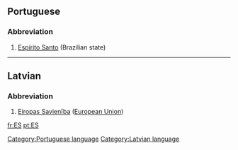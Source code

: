 ==Portuguese==
===Abbreviation===
#[[Espírito Santo]] (Brazilian state)

[[Category:Portuguese language]]

----

==Latvian==
===Abbreviation===
#[[Eiropas Savienība]] ([[European Union]])

[[Category:Latvian language]]

[[fr:ES]]
[[pt:ES]]